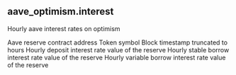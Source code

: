 ## aave_optimism.interest 
Hourly aave interest rates on optimism

<ParamField path="reserve">
Aave reserve contract address
</ParamField>
<ParamField path="symbol">
Token symbol
</ParamField>
<ParamField path="hour">
Block timestamp truncated to hours
</ParamField>
<ParamField path="deposit_apy">
Hourly deposit interest rate value of the reserve
</ParamField>
<ParamField path="stable_borrow_apy">
Hourly stable borrow interest rate value of the reserve
</ParamField>
<ParamField path="variable_borrow_apy">
Hourly variable borrow interest rate value of the reserve
</ParamField>
